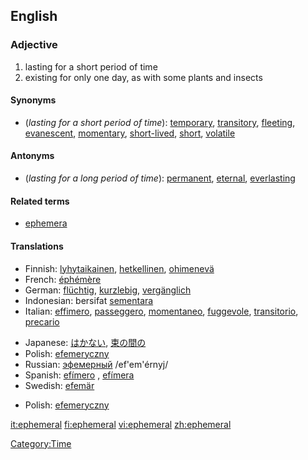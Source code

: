 ==English==
{{wikipedia}}
=== Adjective ===
{{en-adj}}
# lasting for a short period of time
# existing for only one day, as with some plants and insects

==== Synonyms ====
* (''lasting for a short period of time''): [[temporary]], [[transitory]], [[fleeting]], [[evanescent]], [[momentary]], [[short-lived]], [[short]], [[volatile]]

==== Antonyms ====
* (''lasting for a long period of time''): [[permanent]], [[eternal]], [[everlasting]]

====Related terms====
*[[ephemera]]

==== Translations ====
{{trans-top|lasting for a short period of time}}
*Finnish: [[lyhytaikainen]], [[hetkellinen]], [[ohimenevä]]
*French: [[éphémère]]
*German: [[flüchtig]], [[kurzlebig]], [[vergänglich]]
*Indonesian: bersifat [[sementara]]
*Italian: [[effimero]], [[passeggero]], [[momentaneo]], [[fuggevole]], [[transitorio]], [[precario]] 
{{trans-mid}}
*Japanese: [[はかない]], [[束の間の]]
*Polish: [[efemeryczny]]
*Russian: [[эфемерный]] /ef'em'érnyj/ 
*Spanish: [[efímero]] {{m}}, [[efímera]] {{f}}
*Swedish: [[efemär]]
{{trans-bottom}}

{{trans-top|existing for only one day}}
{{trans-mid}}
*Polish: [[efemeryczny]]
{{trans-bottom}}

[[Category:Time]]

[[it:ephemeral]]
[[fi:ephemeral]]
[[vi:ephemeral]]
[[zh:ephemeral]]